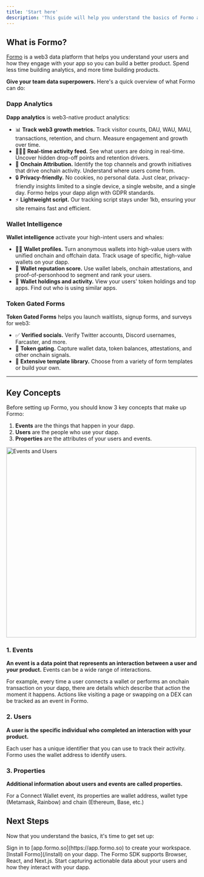 ```yaml
---
title: 'Start here'
description: 'This guide will help you understand the basics of Formo and how to get started. '
---
```


## What is Formo?

[Formo](https://formo.so) is a web3 data platform that helps you understand your users and how they engage with your app so you can build a better product. Spend less time building analytics, and more time building products.

**Give your team data superpowers.** Here's a quick overview of what Formo can do:

### Dapp Analytics

**Dapp analytics** is web3-native product analytics: 

- 📊 **Track web3 growth metrics.** Track visitor counts, DAU, WAU, MAU, transactions, retention, and churn. Measure engagement and growth over time.
- 🏃‍♀️‍➡️ **Real-time activity feed.** See what users are doing in real-time. Uncover hidden drop-off points and retention drivers. 
- 🎯 **Onchain Attribution.** Identify the top channels and growth initiatives that drive onchain activity. Understand where users come from. 
- 🔒 **Privacy-friendly.** No cookies, no personal data. Just clear, privacy-friendly insights limited to a single device, a single website, and a single day. Formo helps your dapp align with GDPR standards.
- ⚡️ **Lightweight script.** Our tracking script stays under 1kb, ensuring your site remains fast and efficient.

### Wallet Intelligence

**Wallet intelligence** activate your high-intent users and whales:

-  🕵️‍♂️ **Wallet profiles.** Turn anonymous wallets into high-value users with unified onchain and offchain data. Track usage of specific, high-value wallets on your dapp. 
-  💯 **Wallet reputation score.** Use wallet labels, onchain attestations, and proof-of-personhood to segment and rank your users.
-  🤹 **Wallet holdings and activity.** View your users' token holdings and top apps. Find out who is using similar apps.

### Token Gated Forms

**Token Gated Forms** helps you launch waitlists, signup forms, and surveys for web3:

-  ✅ **Verified socials.** Verify Twitter accounts, Discord usernames, Farcaster, and more.
-  🔐 **Token gating.** Capture wallet data, token balances, attestations, and other onchain signals.
-  🎨 **Extensive template library.** Choose from a variety of form templates or build your own.

----

## Key Concepts

Before setting up Formo, you should know 3 key concepts that make up Formo:

1. **Events** are the things that happen in your dapp.
2. **Users** are the people who use your dapp.
3. **Properties** are the attributes of your users and events.

<Frame>
	<img width="500" src="/images/event.avif" alt="Events and Users" />
</Frame>

### 1. Events

**An event is a data point that represents an interaction between a user and your product.** Events can be a wide range of interactions. 

For example, every time a user connects a wallet or performs an onchain transaction on your dapp, there are details which describe that action the moment it happens. 
Actions like visiting a page or swapping on a DEX can be tracked as an event in Formo.

### 2. Users

**A user is the specific individual who completed an interaction with your product.**

Each user has a unique identifier that you can use to track their activity. Formo uses the wallet address to identify users.

### 3. Properties

**Additional information about users and events are called properties.**

For a Connect Wallet event, its properties are wallet address, wallet type (Metamask, Rainbow) and chain (Ethereum, Base, etc.)

## Next Steps

Now that you understand the basics, it's time to get set up:

<Steps>
  <Step title="Create a workspace">
    Sign in to [app.formo.so](https://app.formo.so) to create your workspace.
  </Step>
  <Step title="Install Formo">
    [Install Formo](/install) on your dapp. The Formo SDK supports Browser, React, and Next.js. 
  </Step>
  <Step title="Success!">
    Start capturing actionable data about your users and how they interact with your dapp.
  </Step>
</Steps>
